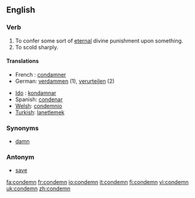 ==English==

===Verb===
{{en-verb}}

# To confer some sort of [[eternal]] divine punishment upon something.
# To scold sharply.

====Translations====
{{top}}
* French : [[condamner]]
*German: [[verdammen]] (1), [[verurteilen]] (2)
{{mid}}
* [[Ido]] : [[kondamnar]]
*Spanish: [[condenar]]
* [[Welsh]]: [[condemnio]]
* [[Turkish]]: [[lanetlemek]]
{{bottom}}

===Synonyms===
*[[damn]]

===Antonym===
*[[save]]

[[fa:condemn]]
[[fr:condemn]]
[[io:condemn]]
[[it:condemn]]
[[fi:condemn]]
[[vi:condemn]]
[[uk:condemn]]
[[zh:condemn]]